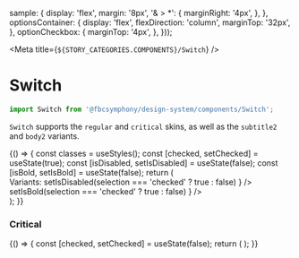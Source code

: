 
  sample: {
    display: 'flex',
    margin: '8px',
    '& > *': {
      marginRight: '4px',
    },
  },
  optionsContainer: {
    display: 'flex',
    flexDirection: 'column',
    marginTop: '32px',
  },
  optionCheckbox: {
    marginTop: '4px',
  },
}));

<Meta title={`${STORY_CATEGORIES.COMPONENTS}/Switch`} />

# Switch

```js
import Switch from '@fbcsymphony/design-system/components/Switch';
```

`Switch` supports the `regular` and `critical` skins, as well as the `subtitle2` and `body2` variants.

<Preview>
  <Story name="Regular">
    {() => {
      const classes = useStyles();
      const [checked, setChecked] = useState(true);
      const [isDisabled, setIsDisabled] = useState(false);
      const [isBold, setIsBold] = useState(false);
      return (
        <div className={classes.root}>
          <div className={classes.sample}>
            <Switch
              checked={checked}
              title={checked ? 'On' : 'Off'}
              variant={isBold ? 'subtitle2' : 'body2'}
              onChange={setChecked}
              disabled={isDisabled}
            />
          </div>
          <div className={classes.optionsContainer}>
            <Text variant="h6">Variants:</Text>
            <Checkbox
              className={classes.optionCheckbox}
              checked={isDisabled}
              title="Show disabled"
              onChange={selection =>
                setIsDisabled(selection === 'checked' ? true : false)
              }
            />
            <Checkbox
              className={classes.optionCheckbox}
              checked={isBold}
              title="Show bold"
              onChange={selection =>
                setIsBold(selection === 'checked' ? true : false)
              }
            />
          </div>
        </div>
      );
    }}
  </Story>
</Preview>

### Critical

<Preview>
  <Story name="Critical">
    {() => {
      const [checked, setChecked] = useState(false);
      return (
        <Switch
          checked={checked}
          title={checked ? 'On' : 'Off'}
          onChange={setChecked}
          skin="critical"
        />
      );
    }}
  </Story>
</Preview>
